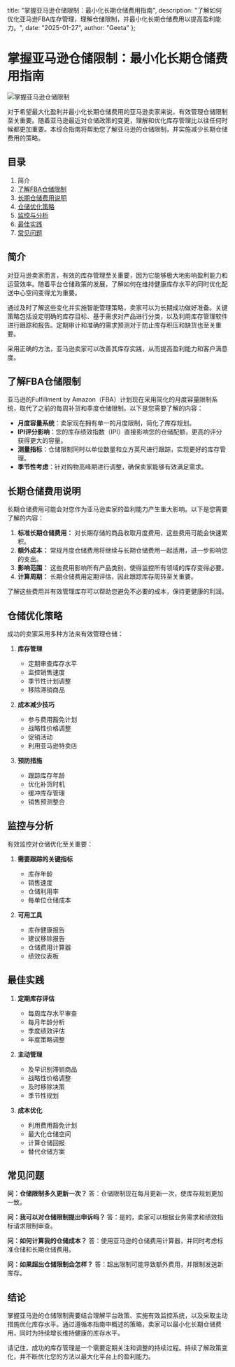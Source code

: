   title: "掌握亚马逊仓储限制：最小化长期仓储费用指南",
  description: "了解如何优化亚马逊FBA库存管理，理解仓储限制，并最小化长期仓储费用以提高盈利能力。",
  date: "2025-01-27",
  author: "Geeta"
};

# 掌握亚马逊仓储限制：最小化长期仓储费用指南

![ 掌握亚马逊仓储限制](/images/blog/mastering-amazons-storage-limits.jpeg)

对于希望最大化盈利并最小化长期仓储费用的亚马逊卖家来说，有效管理仓储限制至关重要。随着亚马逊最近对仓储政策的变更，理解和优化库存管理比以往任何时候都更加重要。本综合指南将帮助您了解亚马逊的仓储限制，并实施减少长期仓储费用的策略。

## 目录

1. 简介
2. [了解FBA仓储限制](#了解fba仓储限制)
3. [长期仓储费用说明](#长期仓储费用说明)
4. [仓储优化策略](#仓储优化策略)
5. [监控与分析](#监控与分析)
6. [最佳实践](#最佳实践)
7. [常见问题](#常见问题)

## 简介

对亚马逊卖家而言，有效的库存管理至关重要，因为它能够极大地影响盈利能力和运营效率。随着平台仓储政策的发展，了解如何在维持健康库存水平的同时优化配送中心空间变得尤为重要。

通过及时了解这些变化并实施智能管理策略，卖家可以为长期成功做好准备。关键策略包括设定明确的库存目标、基于需求对产品进行分类，以及利用库存管理软件进行跟踪和报告。定期审计和准确的需求预测对于防止库存积压和缺货也至关重要。

采用正确的方法，亚马逊卖家可以改善其库存实践，从而提高盈利能力和客户满意度。

## 了解FBA仓储限制

亚马逊的Fulfillment by Amazon（FBA）计划现在采用简化的月度容量限制系统，取代了之前的每周补货和季度仓储限制。以下是您需要了解的内容：

- **月度容量系统**：卖家现在拥有单一的月度限制，简化了库存规划。
- **IPI评分影响**：您的库存绩效指数（IPI）直接影响您的仓储配额，更高的评分获得更大的容量。
- **测量指标**：仓储限制同时以单位数量和立方英尺进行跟踪，实现更好的库存管理。
- **季节性考虑**：针对购物高峰期进行调整，确保卖家能够有效满足需求。

## 长期仓储费用说明

长期仓储费用可能会对您作为亚马逊卖家的盈利能力产生重大影响。以下是您需要了解的内容：

1. **标准长期仓储费用：** 对长期存储的商品收取月度费用，这些费用可能会快速累积。
2. **额外成本：** 常规月度仓储费用将继续与长期仓储费用一起适用，进一步影响您的支出。
3. **影响范围：** 这些费用影响所有产品类别，使得监控所有领域的库存变得必要。
4. **计算周期：** 长期仓储费用定期评估，因此跟踪库存周转至关重要。

了解这些费用并有效管理库存可以帮助您避免不必要的成本，保持更健康的利润。

## 仓储优化策略

成功的卖家采用多种方法来有效管理仓储：

1. **库存管理**
   - 定期审查库存水平
   - 监控销售速度
   - 季节性计划调整
   - 移除滞销商品

2. **成本减少技巧**
   - 参与费用豁免计划
   - 战略性价格调整
   - 促销活动
   - 利用亚马逊特卖店

3. **预防措施**
   - 跟踪库存年龄
   - 优化补货时机
   - 缓冲库存管理
   - 销售预测整合

## 监控与分析

有效监控对仓储优化至关重要：

1. **需要跟踪的关键指标**
   - 库存年龄
   - 销售速度
   - 仓储利用率
   - 每单位仓储成本

2. **可用工具**
   - 库存健康报告
   - 建议移除报告
   - 仓储费用计算器
   - 绩效仪表板

## 最佳实践

1. **定期库存评估**
   - 每周库存水平审查
   - 每月年龄分析
   - 季度绩效评估
   - 年度策略调整

2. **主动管理**
   - 及早识别滞销商品
   - 战略性价格调整
   - 及时移除决策
   - 季节性规划

3. **成本优化**
   - 利用费用豁免计划
   - 最大化仓储空间
   - 计算仓储回报
   - 替代仓储方案

## 常见问题

**问：仓储限制多久更新一次？**
答：仓储限制现在每月更新一次，使库存规划更加一致。

**问：我可以对仓储限制提出申诉吗？**
答：是的，卖家可以根据业务需求和绩效指标请求限制审查。

**问：如何计算我的仓储成本？**
答：使用亚马逊的仓储费用计算器，并同时考虑标准仓储和长期仓储费用。

**问：如果超出仓储限制会怎样？**
答：超出限制可能导致额外费用，并限制发送新库存。

## 结论

掌握亚马逊的仓储限制需要结合理解平台政策、实施有效监控系统，以及采取主动措施优化库存水平。通过遵循本指南中概述的策略，卖家可以最小化长期仓储费用，同时为持续增长维持健康的库存水平。

请记住，成功的库存管理是一个需要定期关注和调整的持续过程。持续了解政策变化，并不断优化您的方法以最大化平台上的盈利能力。